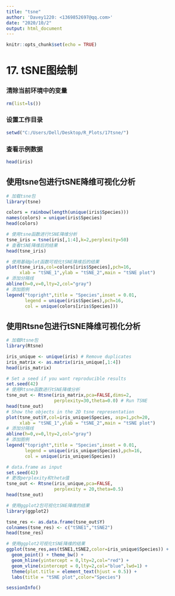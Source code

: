---
title: "tsne"
author: 'Davey1220: <1369852697@qq.com>'
date: "2020/10/2"
output: html_document
---

```{r setup, include=FALSE}
knitr::opts_chunk$set(echo = TRUE)
```

# 17. tSNE图绘制

### 清除当前环境中的变量
```{r}
rm(list=ls())
```

### 设置工作目录
```{r}
setwd("C:/Users/Dell/Desktop/R_Plots/17tsne/")
```

### 查看示例数据
```{r}
head(iris)
```

## 使用tsne包进行tSNE降维可视化分析
```{r}
# 加载tsne包
library(tsne)

colors = rainbow(length(unique(iris$Species)))
names(colors) = unique(iris$Species)
head(colors)

# 使用tsne函数进行tSNE降维分析
tsne_iris = tsne(iris[,1:4],k=2,perplexity=50)
# 查看tSNE降维后的结果
head(tsne_iris)

# 使用基础plot函数可视化tSNE降维后的结果
plot(tsne_iris,col=colors[iris$Species],pch=16,
     xlab = "tSNE_1",ylab = "tSNE_2",main = "tSNE plot")
# 添加分隔线
abline(h=0,v=0,lty=2,col="gray")
# 添加图例
legend("topright",title = "Species",inset = 0.01,
       legend = unique(iris$Species),pch=16,
       col = unique(colors[iris$Species]))
```



## 使用Rtsne包进行tSNE降维可视化分析
```{r}
# 加载Rtsne包
library(Rtsne)

iris_unique <- unique(iris) # Remove duplicates
iris_matrix <- as.matrix(iris_unique[,1:4])
head(iris_matrix)

# Set a seed if you want reproducible results
set.seed(42)
# 使用Rtsne函数进行tSNE降维分析
tsne_out <- Rtsne(iris_matrix,pca=FALSE,dims=2,
                  perplexity=30,theta=0.0) # Run TSNE
head(tsne_out)
# Show the objects in the 2D tsne representation
plot(tsne_out$Y,col=iris_unique$Species, asp=1,pch=20,
     xlab = "tSNE_1",ylab = "tSNE_2",main = "tSNE plot")
# 添加分隔线
abline(h=0,v=0,lty=2,col="gray")
# 添加图例
legend("topright",title = "Species",inset = 0.01,
       legend = unique(iris_unique$Species),pch=16,
       col = unique(iris_unique$Species))

# data.frame as input
set.seed(42)
# 更改perplexity和theta值
tsne_out <- Rtsne(iris_unique,pca=FALSE,
                  perplexity = 20,theta=0.5)
head(tsne_out)

# 使用ggplot2包可视化tSNE降维的结果
library(ggplot2)

tsne_res <- as.data.frame(tsne_out$Y)
colnames(tsne_res) <- c("tSNE1","tSNE2")
head(tsne_res)

# 使用ggplot2可视化tSNE降维的结果
ggplot(tsne_res,aes(tSNE1,tSNE2,color=iris_unique$Species)) + 
  geom_point() + theme_bw() + 
  geom_hline(yintercept = 0,lty=2,col="red") + 
  geom_vline(xintercept = 0,lty=2,col="blue",lwd=1) +
  theme(plot.title = element_text(hjust = 0.5)) + 
  labs(title = "tSNE plot",color="Species")
```

```{r}
sessionInfo()
```


  